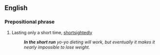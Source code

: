 ==English==

===Prepositional phrase===
{{en-PP}}

# {{lb|en|idiomatic}} Lasting only a short time, [[shortsightedly]]
#: '''''In the short run''' yo-yo dieting will work, but eventually it makes it nearly impossible to lose weight.''